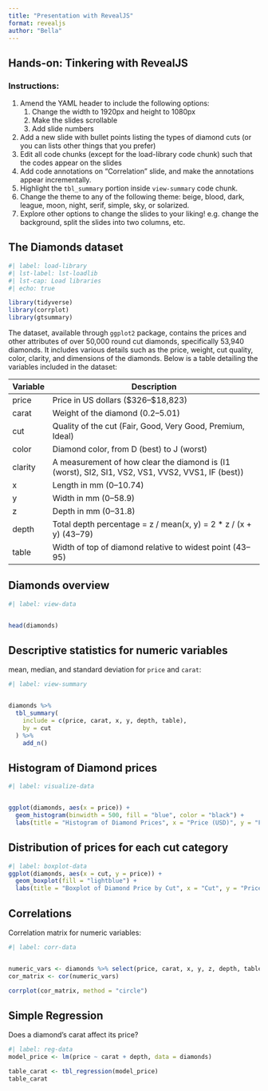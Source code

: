 ```yaml
---
title: "Presentation with RevealJS"
format: revealjs
author: "Bella"
---
```


## Hands-on: Tinkering with RevealJS

### Instructions:

1.  Amend the YAML header to include the following options:
    1.  Change the width to 1920px and height to 1080px
    2.  Make the slides scrollable
    3.  Add slide numbers
2.  Add a new slide with bullet points listing the types of diamond cuts (or you can lists other things that you prefer)
3.  Edit all code chunks (except for the load-library code chunk) such that the codes appear on the slides
4.  Add code annotations on "Correlation" slide, and make the annotations appear incrementally.
5.  Highlight the `tbl_summary` portion inside `view-summary` code chunk.
6.  Change the theme to any of the following theme: beige, blood, dark, league, moon, night, serif, simple, sky, or solarized.
7.  Explore other options to change the slides to your liking! e.g. change the background, split the slides into two columns, etc.

## The Diamonds dataset

```r
#| label: load-library
#| lst-label: lst-loadlib
#| lst-cap: Load libraries
#| echo: true

library(tidyverse)
library(corrplot)
library(gtsummary)
```

The dataset, available through `ggplot2` package, contains the prices and other attributes of over 50,000 round cut diamonds, specifically 53,940 diamonds. It includes various details such as the price, weight, cut quality, color, clarity, and dimensions of the diamonds. Below is a table detailing the variables included in the dataset:

| **Variable** | **Description**                                                                                   |
|--------------|---------------------------------------------------------------------------------------------------|
| price        | Price in US dollars (\$326–\$18,823)                                                              |
| carat        | Weight of the diamond (0.2–5.01)                                                                  |
| cut          | Quality of the cut (Fair, Good, Very Good, Premium, Ideal)                                        |
| color        | Diamond color, from D (best) to J (worst)                                                         |
| clarity      | A measurement of how clear the diamond is (I1 (worst), SI2, SI1, VS2, VS1, VVS2, VVS1, IF (best)) |
| x            | Length in mm (0–10.74)                                                                            |
| y            | Width in mm (0–58.9)                                                                              |
| z            | Depth in mm (0–31.8)                                                                              |
| depth        | Total depth percentage = z / mean(x, y) = 2 \* z / (x + y) (43–79)                                |
| table        | Width of top of diamond relative to widest point (43–95)                                          |

## Diamonds overview

```r
#| label: view-data


head(diamonds)
```

## Descriptive statistics for numeric variables

mean, median, and standard deviation for `price` and `carat`:

```r
#| label: view-summary


diamonds %>% 
  tbl_summary(
    include = c(price, carat, x, y, depth, table),
    by = cut
  ) %>% 
    add_n()

```

## Histogram of Diamond prices

```r
#| label: visualize-data


ggplot(diamonds, aes(x = price)) +
  geom_histogram(binwidth = 500, fill = "blue", color = "black") +
  labs(title = "Histogram of Diamond Prices", x = "Price (USD)", y = "Frequency")
```

## Distribution of prices for each cut category

```r
#| label: boxplot-data
ggplot(diamonds, aes(x = cut, y = price)) +
  geom_boxplot(fill = "lightblue") +
  labs(title = "Boxplot of Diamond Price by Cut", x = "Cut", y = "Price (USD)")
```

## Correlations {background-color="black"}

Correlation matrix for numeric variables:

```r
#| label: corr-data


numeric_vars <- diamonds %>% select(price, carat, x, y, z, depth, table)
cor_matrix <- cor(numeric_vars)

corrplot(cor_matrix, method = "circle")
```

## Simple Regression

Does a diamond's carat affect its price?

```r
#| label: reg-data
model_price <- lm(price ~ carat + depth, data = diamonds)

table_carat <- tbl_regression(model_price)
table_carat
```
